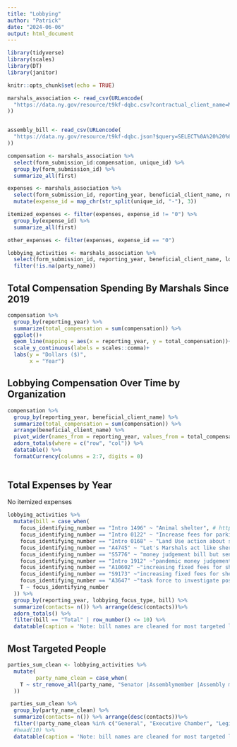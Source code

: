 ```yaml
---
title: "Lobbying"
author: "Patrick"
date: "2024-06-06"
output: html_document
---
```


```r
library(tidyverse)
library(scales)
library(DT)
library(janitor)

knitr::opts_chunk$set(echo = TRUE)
```

```r


marshals_association <- read_csv(URLencode(
  "https://data.ny.gov/resource/t9kf-dqbc.csv?contractual_client_name=MARSHAL'S ASSOCIATION OF THE CITY OF NEW YORK, INC.&$limit=20000"
))


assembly_bill <- read_csv(URLencode(
  "https://data.ny.gov/resource/t9kf-dqbc.json?$query=SELECT%0A%20%20%60form_submission_id%60%2C%0A%20%20%60reporting_year%60%2C%0A%20%20%60filing_type%60%2C%0A%20%20%60reporting_period%60%2C%0A%20%20%60principal_lobbyist_name%60%2C%0A%20%20%60contractual_client_name%60%2C%0A%20%20%60beneficial_client_name%60%2C%0A%20%20%60co_lobbyist%60%2C%0A%20%20%60sub_lobbyist%60%2C%0A%20%20%60individual_lobbyist_name%60%2C%0A%20%20%60compensation%60%2C%0A%20%20%60reimbursed_expenses%60%2C%0A%20%20%60expenses_less_than_75%60%2C%0A%20%20%60lobbying_expenses_for_non%60%2C%0A%20%20%60itemized_expenses%60%2C%0A%20%20%60expense_type%60%2C%0A%20%20%60expense_paid_to%60%2C%0A%20%20%60expense_reimbursed_by_client%60%2C%0A%20%20%60expense_purpose%60%2C%0A%20%20%60expense_date%60%2C%0A%20%20%60expense_details_name%60%2C%0A%20%20%60expense_details_title%60%2C%0A%20%20%60expense_details_employer%60%2C%0A%20%20%60expense_details_amount%60%2C%0A%20%20%60coalition_name%60%2C%0A%20%20%60contribution_amount%60%2C%0A%20%20%60was_an_expense_incurred_on%60%2C%0A%20%20%60total_amount_of_the_expense%60%2C%0A%20%20%60was_the_expense_paid_for%60%2C%0A%20%20%60if_pooled_funds_were_used%60%2C%0A%20%20%60total_contribution_amount%60%2C%0A%20%20%60coalition_contribution_expense%60%2C%0A%20%20%60lobbying_subjects%60%2C%0A%20%20%60level_of_government%60%2C%0A%20%20%60lobbying_focus_type%60%2C%0A%20%20%60focus_identifying_number%60%2C%0A%20%20%60type_of_lobbying_communication%60%2C%0A%20%20%60government_body%60%2C%0A%20%20%60monitoring_only%60%2C%0A%20%20%60party_name%60%2C%0A%20%20%60person_lobbied%60%2C%0A%20%20%60department_lobbied%60%2C%0A%20%20%60unique_id%60%0AORDER%20BY%0A%20%20%60reporting_year%60%20DESC%20NULL%20FIRST%2C%0A%20%20%60principal_lobbyist_name%60%20ASC%20NULL%20LAST%2C%0A%20%20%60form_submission_id%60%20ASC%20NULL%20LAST"
))

```



```r

compensation <- marshals_association %>% 
  select(form_submission_id:compensation, unique_id) %>% 
  group_by(form_submission_id) %>% 
  summarize_all(first)

expenses <- marshals_association %>% 
  select(form_submission_id, reporting_year, beneficial_client_name, reimbursed_expenses:coalition_contribution_expense, unique_id) %>% 
  mutate(expense_id = map_chr(str_split(unique_id, "-"), 3))

itemized_expenses <- filter(expenses, expense_id != "0") %>% 
  group_by(expense_id) %>% 
  summarize_all(first)

other_expenses <- filter(expenses, expense_id == "0")

lobbying_activities <- marshals_association %>% 
  select(form_submission_id, reporting_year, beneficial_client_name, lobbying_subjects:unique_id) %>% 
  filter(!is.na(party_name))


```


## Total Compensation Spending By Marshals Since 2019

```r
compensation %>% 
  group_by(reporting_year) %>% 
  summarize(total_compensation = sum(compensation)) %>% 
  ggplot()+
  geom_line(mapping = aes(x = reporting_year, y = total_compensation))+
  scale_y_continuous(labels = scales::comma)+
  labs(y = "Dollars ($)",
       x = "Year")

```

## Lobbying Compensation Over Time by Organization

```r
compensation %>% 
  group_by(reporting_year, beneficial_client_name) %>% 
  summarize(total_compensation = sum(compensation)) %>% 
  arrange(beneficial_client_name) %>% 
  pivot_wider(names_from = reporting_year, values_from = total_compensation) %>% 
  adorn_totals(where = c("row", "col")) %>% 
  datatable() %>% 
  formatCurrency(columns = 2:7, digits = 0)
  
```


## Total Expenses by Year

No itemized expenses

```r

lobbying_activities %>%
  mutate(bill = case_when(
    focus_identifying_number == "Intro 1496" ~ "Animal shelter", # https://legistar.council.nyc.gov/LegislationDetail.aspx?ID=3913885&GUID=DEF1CF29-AD6A-4690-9C6D-DDEC1AF89E74&Options=&Search=
    focus_identifying_number == "Intro 0122" ~ "Increase fees for parking", # https://legistar.council.nyc.gov/LegislationDetail.aspx?ID=3331733&GUID=C6BD15C9-99FA-4984-BF5A-5C65636663E0&Options=&Search=
    focus_identifying_number == "Intro 0168" ~ "Land Use action about sidewalk sheds", #https://legistar.council.nyc.gov/LegislationDetail.aspx?ID=3963806&GUID=A9467EF4-A4E9-43BF-965A-A3C19AB44D5C&Options=ID|Text|&Search=0168
    focus_identifying_number == "A4745" ~ "Let's Marshals act like sheriffs when executing money judgements", # https://www.nysenate.gov/legislation/bills/2019/A4745/amendment/original
    focus_identifying_number == "S5776" ~ "money judgement bill but senate", #https://www.nysenate.gov/legislation/bills/2019/S5776
    focus_identifying_number == "Intro 1912" ~"pandemic money judgement ban", # https://legistar.council.nyc.gov/LegislationDetail.aspx?ID=4425073&GUID=92A9AA87-68DF-4695-ADC7-10CD82013F4A&Options=ID|Text|&Search=1912
    focus_identifying_number == "A10602" ~"increasing fixed fees for sheriffs", # https://www.nysenate.gov/legislation/bills/2021/A10602
    focus_identifying_number == "S9173" ~"increasing fixed fees for sheriffs", # https://www.nysenate.gov/legislation/bills/2021/S9173
    focus_identifying_number == "A3647" ~"task force to investigate position of city marshals", # https://www.nysenate.gov/legislation/bills/2019/A3647
    T ~ focus_identifying_number
  )) %>% 
  group_by(reporting_year, lobbying_focus_type, bill) %>%
  summarize(contacts= n()) %>% arrange(desc(contacts))%>%
  adorn_totals() %>% 
  filter(bill == "Total" | row_number() <= 10) %>% 
  datatable(caption = 'Note: bill names are cleaned for most targeted laws, but not throughout')

```

## Most Targeted People

```r
parties_sum_clean <- lobbying_activities %>%
  mutate(
         party_name_clean = case_when(
    T ~ str_remove_all(party_name, "Senator |Assemblymember |Assembly member ")
  ))

 parties_sum_clean %>% 
  group_by(party_name_clean) %>%
  summarize(contacts= n()) %>% arrange(desc(contacts))%>%
  filter(!party_name_clean %in% c("General", "Executive Chamber", "Legislative Leadership")) %>% 
  #head(10) %>% 
  datatable(caption = 'Note: bill names are cleaned for most targeted legislators and bodies, but not throughout')

```



